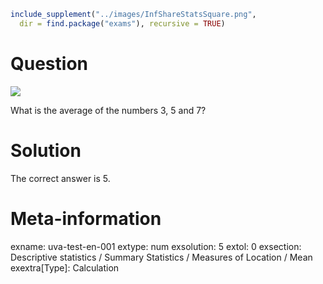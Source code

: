 ```r
include_supplement("../images/InfShareStatsSquare.png",
  dir = find.package("exams"), recursive = TRUE)
```

Question
========

![](../images/InfShareStatsSquare.png)

What is the average of the numbers 3, 5 and 7?

Solution
========

The correct answer is 5.

Meta-information
================
exname: uva-test-en-001
extype: num
exsolution: 5
extol: 0
exsection: Descriptive statistics / Summary Statistics / Measures of Location / Mean
exextra[Type]: Calculation